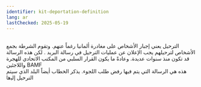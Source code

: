 ```yaml
---
identifier: kit-deportation-definition
lang: ar
lastChecked: 2025-05-19
---
```

<br/> الترحيل يعني ﺇﺟﺒﺎﺭ ﺍﻷﺷﺨﺎﺹ ﻋﻠﻰ ﻣﻐﺎﺩﺭﺓ ﺃﻟﻤﺎﻧﻴﺎ ﺭﻏﻤﺎً ﻋﻨﻬﻢ. ﻭﺗﻘﻮﻡ ﺍﻟﺸﺮﻃﺔ ﺑﺠﻤﻊ ﺍﻷﺷﺨﺎﺹ ﻟﺘﺮﺣﻴﻠﻬﻢ
ﻳﺠﺐ ﺍﻹﻋﻼﻥ ﻋﻦ ﻋﻤﻠﻴﺎﺕ ﺍﻟﺘﺮﺣﻴﻞ ﻓﻲ ﺭﺳﺎﻟﺔ ﺍﻟﺒﺮﻳﺪ . ﻟﻜﻦ ﻫﺬﻩ ﺍﻟﺮﺳﺎﻟﺔ ﻗﺪ ﺗﻜﻮﻥ ﻣﻨﺬ ﺳﻨﻮﺍﺕ ﻋﺪﻳﺪﺓ. ﻭﻋﺎﺩﺓً ﻣﺎ ﻳﻜﻮﻥ ﺍﻟﻘﺮﺍﺭ ﺍﻟﺴﻠﺒﻲ ﻣﻦ ﺍﻟﻤﻜﺘﺐ ﺍﻻﺗﺤﺎﺩﻱ ﻟﻠﻬﺠﺮﺓ ﻭﺍﻟﻼﺟﺌﻴﻦ
BAMF <br/>
ﻫﺬﻩ ﻫﻲ ﺍﻟﺮﺳﺎﻟﺔ ﺍﻟﺘﻲ ﻳﺘﻢ ﻓﻴﻬﺎ ﺭﻓﺾ ﻃﻠﺐ ﺍﻟﻠﺠﻮﺀ. ﻳﺬﻛﺮ ﺍﻟﺨﻄﺎﺏ ﺃﻳﻀﺎً ﺍﻟﺒﻠﺪ ﺍﻟﺬﻱ ﺳﻴﺘﻢ ﺍﻟﺘﺮﺣﻴﻞ ﺇﻟﻴها
